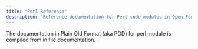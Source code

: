 ```yaml
---
title: "Perl Reference"
description: "Reference documentation for Perl code modules in Open Food Facts, compiled from POD format"
---
```



<Callout type="info">
  The documentation in Plain Old Format (aka POD) for perl module is compiled
  from in file documentation.
</Callout>

<Cards>
  <Card title="Perl Reference Documentation" href="/docs/Product-Opener/dev/reference/ref-perl-pod" />
</Cards>
